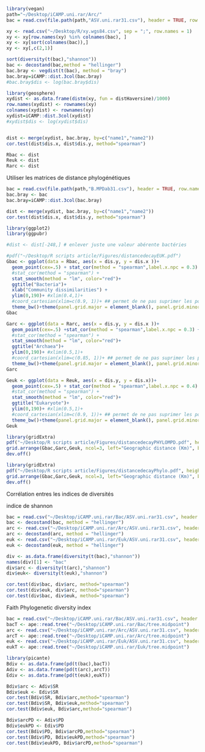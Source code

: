 ```r
library(vegan)
path="~/Desktop/iCAMP.uni.rar/Arc/"
bac = read.csv(file.path(path,"ASV.uni.rar31.csv"), header = TRUE, row.names = 1)

xy <- read.csv("~/Desktop/R/xy.wgs84.csv", sep = ";", row.names = 1)
xy <- xy[row.names(xy) %in% colnames(bac), ]
xy <- xy[sort(colnames(bac)),]
xy <- xy[,c(2,1)]

sort(diversity(t(bac),"shannon"))
bac <- decostand(bac,method = "hellinger")
bac.bray <- vegdist(t(bac), method = "bray")
bac.bray=iCAMP::dist.3col(bac.bray)
#bac.bray$dis <- log(bac.bray$dis)

library(geosphere)
xydist <- as.data.frame(distm(xy, fun = distHaversine)/1000)
row.names(xydist) <- rownames(xy)
colnames(xydist) <- rownames(xy)
xydist=iCAMP::dist.3col(xydist)
#xydist$dis <- log(xydist$dis)


dist <- merge(xydist, bac.bray, by=c("name1","name2"))
cor.test(dist$dis.x, dist$dis.y, method="spearman")
```



```r
Rbac <- dist
Reuk <- dist
Rarc <- dist

```

Utiliser les matrices de distance phylogénétiques 

```r
bac = read.csv(file.path(path,"B.MPDab31.csv"), header = TRUE, row.names = 1)
bac.bray <- bac
bac.bray=iCAMP::dist.3col(bac.bray)

dist <- merge(xydist, bac.bray, by=c("name1","name2"))
cor.test(dist$dis.x, dist$dis.y, method="spearman")
```

```r
library(ggplot2)
library(ggpubr)

#dist <- dist[-248,] # enlever juste une valeur abérente bactéries

#pdf("~/Desktop/R scripts article/Figures/distancedecayEUK.pdf")
Gbac <- ggplot(data = Rbac, aes(x = dis.y, y = dis.x ))+
  geom_point(cex=.5) + stat_cor(method = "spearman",label.x.npc = 0.3) +
  #stat_cor(method = "spearman") +
  stat_smooth(method = "lm", color="red")+
  ggtitle("Bacteria")+
  xlab("Community dissimilarities") +
  ylim(0,190)+ #xlim(0.4,1)+
  #coord_cartesian(xlim=c(0.9, 1))+ ## permet de ne pas suprimer les points en dehors des limites
  theme_bw()+theme(panel.grid.major = element_blank(), panel.grid.minor = element_blank(),axis.title.y=element_blank(),axis.title.x=element_blank(),plot.title.position = "plot")
Gbac

Garc <- ggplot(data = Rarc, aes(x = dis.y, y = dis.x ))+
  geom_point(cex=.5) +stat_cor(method = "spearman",label.x.npc = 0.3) +
  #stat_cor(method = "spearman") +
  stat_smooth(method = "lm", color="red")+
  ggtitle("Archaea")+
  ylim(0,190)+ #xlim(0.5,1)+
  #coord_cartesian(xlim=c(0.85, 1))+ ## permet de ne pas suprimer les points en dehors des limites
  theme_bw()+theme(panel.grid.major = element_blank(), panel.grid.minor = element_blank(),axis.title.y=element_blank(),axis.title.x=element_blank(),plot.title.position = "plot")
Garc

Geuk <- ggplot(data = Reuk, aes(x = dis.y, y = dis.x))+
  geom_point(cex=.5) + stat_cor(method = "spearman",label.x.npc = 0.4) +
  #stat_cor(method = "spearman") +
  stat_smooth(method = "lm", color="red")+
  ggtitle("Eukaryote")+
  ylim(0,190)+ #xlim(0.5,1)+
  #coord_cartesian(xlim=c(0.9, 1))+ ## permet de ne pas suprimer les points en dehors des limites
  theme_bw()+theme(panel.grid.major = element_blank(), panel.grid.minor = element_blank(),axis.title.y=element_blank(),axis.title.x=element_blank(),plot.title.position = "plot")
Geuk
```
```r
library(gridExtra)
pdf("~/Desktop/R scripts article/Figures/distancedecayPHYLOMPD.pdf", height = 3, width = 8)
grid.arrange(Gbac,Garc,Geuk, ncol=3, left="Geographic distance (Km)", bottom="Phylogenetic dissimilarities")
dev.off()
```
```r
library(gridExtra)
pdf("~/Desktop/R scripts article/Figures/distancedecayPhylo.pdf", height = 3, width = 8)
grid.arrange(Gbac,Garc,Geuk, ncol=3, left="Geographic distance (Km)", bottom="Phylogenetic dissimilarities")
dev.off()
```

Corrélation entres les indices de diversités

indice de shannon
```r
bac = read.csv("~/Desktop/iCAMP.uni.rar/Bac/ASV.uni.rar31.csv", header = TRUE, row.names = 1)
bac <- decostand(bac, method = "hellinger")
arc <- read.csv("~/Desktop/iCAMP.uni.rar/Arc/ASV.uni.rar31.csv", header = TRUE, row.names = 1)
arc <- decostand(arc, method = "hellinger")
euk <- read.csv("~/Desktop/iCAMP.uni.rar/Euk/ASV.uni.rar31.csv", header = TRUE, row.names = 1)
euk <- decostand(euk, method = "hellinger")

div <- as.data.frame(diversity(t(bac),"shannon"))
names(div)[1] <- "bac"
div$arc <- diversity(t(arc),"shannon")
div$euk<- diversity(t(euk),"shannon")

cor.test(div$bac, div$arc, method="spearman")
cor.test(div$euk, div$arc, method="spearman")
cor.test(div$bac, div$euk, method="spearman")
```
Faith Phylogenetic diversity index

```r
bac = read.csv("~/Desktop/iCAMP.uni.rar/Bac/ASV.uni.rar31.csv", header = TRUE, row.names = 1)
bacT <- ape::read.tree("~/Desktop/iCAMP.uni.rar/Bac/tree.midpoint")
arc <- read.csv("~/Desktop/iCAMP.uni.rar/Arc/ASV.uni.rar31.csv", header = TRUE, row.names = 1)
arcT <- ape::read.tree("~/Desktop/iCAMP.uni.rar/Arc/tree.midpoint")
euk <- read.csv("~/Desktop/iCAMP.uni.rar/Euk/ASV.uni.rar31.csv", header = TRUE, row.names = 1)
eukT <- ape::read.tree("~/Desktop/iCAMP.uni.rar/Euk/tree.midpoint")

library(picante)
Bdiv <- as.data.frame(pd(t(bac),bacT))
Adiv <- as.data.frame(pd(t(arc),arcT))
Ediv <- as.data.frame(pd(t(euk),eukT))

Bdiv$arc <- Adiv$SR
Bdiv$euk <- Ediv$SR
cor.test(Bdiv$SR, Bdiv$arc,method="spearman")
cor.test(Bdiv$SR, Bdiv$euk,method="spearman")
cor.test(Bdiv$euk, Bdiv$arc,method="spearman")

Bdiv$arcPD <- Adiv$PD
Bdiv$eukPD <- Ediv$PD
cor.test(Bdiv$PD, Bdiv$arcPD,method="spearman")
cor.test(Bdiv$PD, Bdiv$eukPD,method="spearman")
cor.test(Bdiv$eukPD, Bdiv$arcPD,method="spearman")
```